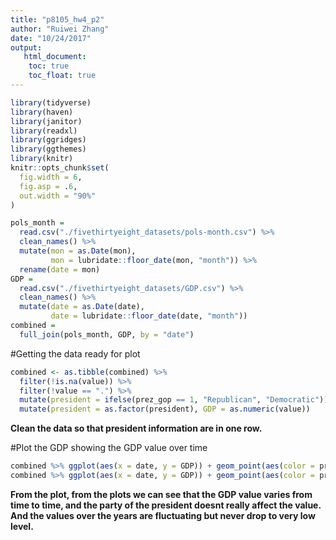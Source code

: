```yaml
---
title: "p8105_hw4_p2"
author: "Ruiwei Zhang"
date: "10/24/2017"
output: 
   html_document:
    toc: true
    toc_float: true
---
```


```r
library(tidyverse)
library(haven)
library(janitor)
library(readxl)
library(ggridges)
library(ggthemes)
library(knitr)
knitr::opts_chunk$set(
  fig.width = 6,
  fig.asp = .6,
  out.width = "90%"
)
```

```r
pols_month = 
  read.csv("./fivethirtyeight_datasets/pols-month.csv") %>%
  clean_names() %>%
  mutate(mon = as.Date(mon),
         mon = lubridate::floor_date(mon, "month")) %>%
  rename(date = mon)
GDP = 
  read.csv("./fivethirtyeight_datasets/GDP.csv") %>%
  clean_names() %>%
  mutate(date = as.Date(date),
         date = lubridate::floor_date(date, "month"))
combined = 
  full_join(pols_month, GDP, by = "date")
```

#Getting the data ready for plot
```r
combined <- as.tibble(combined) %>% 
  filter(!is.na(value)) %>%
  filter(!value == ".") %>%
  mutate(president = ifelse(prez_gop == 1, "Republican", "Democratic")) %>%
  mutate(president = as.factor(president), GDP = as.numeric(value))
```
**Clean the data so that president information are in one row.**  

#Plot the GDP showing the GDP value over time
```r
combined %>% ggplot(aes(x = date, y = GDP)) + geom_point(aes(color = president)) + geom_line(aes(color = president)) + labs(title = "GDP value over time from different party president")
combined %>% ggplot(aes(x = date, y = GDP)) + geom_point(aes(color = president)) + geom_line(aes(color = president)) + facet_grid(~president) + labs(title = "GDP value over time from different party president") + theme(legend.position = "bottom")
```

**From the plot, from the plots we can see that the GDP value varies from time to time, and the party of the president doesnt really affect the value. And the values over the years are fluctuating but never drop to very low level.**

